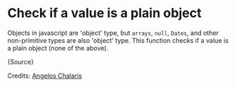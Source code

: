 

# Check if a value is a plain object

Objects in javascript are 'object' type, but `arrays`, `null`, `Dates`, and other
non-primitive types are also 'object' type. This function checks if a value is a
plain object (none of the above).

<CodeBlock language="ts">{Source}</CodeBlock>

Credits: [Angelos
Chalaris](https://www.30secondsofcode.org/js/s/is-plain-object/)

